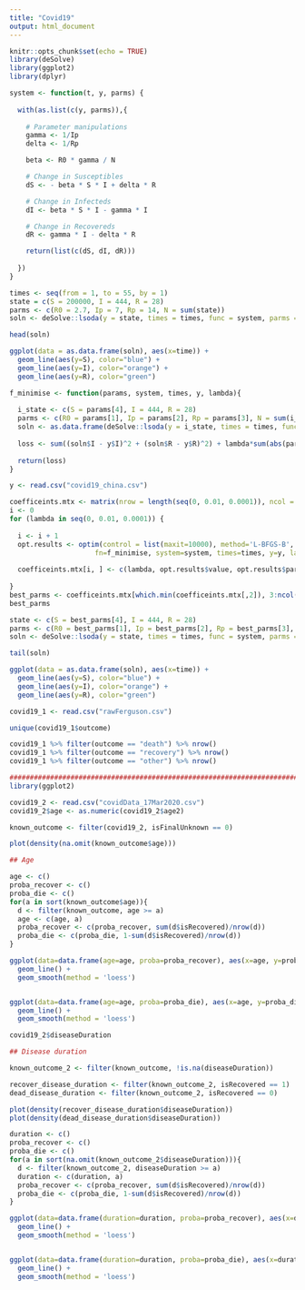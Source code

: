 ```yaml
---
title: "Covid19"
output: html_document
---
```


```r
knitr::opts_chunk$set(echo = TRUE)
library(deSolve)
library(ggplot2)
library(dplyr)
```

```r
system <- function(t, y, parms) {
  
  with(as.list(c(y, parms)),{
    
    # Parameter manipulations
    gamma <- 1/Ip
    delta <- 1/Rp

    beta <- R0 * gamma / N

    # Change in Susceptibles
    dS <- - beta * S * I + delta * R

    # Change in Infecteds
    dI <- beta * S * I - gamma * I

    # Change in Recovereds
    dR <- gamma * I - delta * R

    return(list(c(dS, dI, dR)))
    
  })
}
```


```r
times <- seq(from = 1, to = 55, by = 1)
state = c(S = 200000, I = 444, R = 28)
parms <- c(R0 = 2.7, Ip = 7, Rp = 14, N = sum(state))
soln <- deSolve::lsoda(y = state, times = times, func = system, parms = parms)
```

```r
head(soln)
```

```r
ggplot(data = as.data.frame(soln), aes(x=time)) +
  geom_line(aes(y=S), color="blue") +
  geom_line(aes(y=I), color="orange") +
  geom_line(aes(y=R), color="green")
```


```r
f_minimise <- function(params, system, times, y, lambda){
  
  i_state <- c(S = params[4], I = 444, R = 28)
  parms <- c(R0 = params[1], Ip = params[2], Rp = params[3], N = sum(i_state))
  soln <- as.data.frame(deSolve::lsoda(y = i_state, times = times, func = system, parms = parms))
  
  loss <- sum((soln$I - y$I)^2 + (soln$R - y$R)^2) + lambda*sum(abs(params))
  
  return(loss)
}

y <- read.csv("covid19_china.csv")

coefficeints.mtx <- matrix(nrow = length(seq(0, 0.01, 0.0001)), ncol = 6)
i <- 0
for (lambda in seq(0, 0.01, 0.0001)) {
  
  i <- i + 1
  opt.results <- optim(control = list(maxit=10000), method='L-BFGS-B', par=c(2.7, 7, 14, 200000), lower=0.01,
                     fn=f_minimise, system=system, times=times, y=y, lambda=lambda)
  
  coefficeints.mtx[i, ] <- c(lambda, opt.results$value, opt.results$par)
  
}
best_parms <- coefficeints.mtx[which.min(coefficeints.mtx[,2]), 3:ncol(coefficeints.mtx)]
best_parms
```


```r
state <- c(S = best_parms[4], I = 444, R = 28)
parms <- c(R0 = best_parms[1], Ip = best_parms[2], Rp = best_parms[3], N = sum(state))
soln <- deSolve::lsoda(y = state, times = times, func = system, parms = parms)
```

```r
tail(soln)
```

```r
ggplot(data = as.data.frame(soln), aes(x=time)) +
  geom_line(aes(y=S), color="blue") +
  geom_line(aes(y=I), color="orange") +
  geom_line(aes(y=R), color="green")
```





```r
covid19_1 <- read.csv("rawFerguson.csv")

unique(covid19_1$outcome)

covid19_1 %>% filter(outcome == "death") %>% nrow()
covid19_1 %>% filter(outcome == "recovery") %>% nrow()
covid19_1 %>% filter(outcome == "other") %>% nrow()

########################################################################################################################
library(ggplot2)

covid19_2 <- read.csv("covidData_17Mar2020.csv")
covid19_2$age <- as.numeric(covid19_2$age2)

known_outcome <- filter(covid19_2, isFinalUnknown == 0)

plot(density(na.omit(known_outcome$age)))

## Age

age <- c()
proba_recover <- c()
proba_die <- c()
for(a in sort(known_outcome$age)){
  d <- filter(known_outcome, age >= a)
  age <- c(age, a)
  proba_recover <- c(proba_recover, sum(d$isRecovered)/nrow(d))
  proba_die <- c(proba_die, 1-sum(d$isRecovered)/nrow(d))
}

ggplot(data=data.frame(age=age, proba=proba_recover), aes(x=age, y=proba_recover)) +
  geom_line() +
  geom_smooth(method = 'loess')


ggplot(data=data.frame(age=age, proba=proba_die), aes(x=age, y=proba_die)) +
  geom_line() +
  geom_smooth(method = 'loess')

covid19_2$diseaseDuration

## Disease duration

known_outcome_2 <- filter(known_outcome, !is.na(diseaseDuration))

recover_disease_duration <- filter(known_outcome_2, isRecovered == 1)
dead_disease_duration <- filter(known_outcome_2, isRecovered == 0)

plot(density(recover_disease_duration$diseaseDuration))
plot(density(dead_disease_duration$diseaseDuration))

duration <- c()
proba_recover <- c()
proba_die <- c()
for(a in sort(na.omit(known_outcome_2$diseaseDuration))){
  d <- filter(known_outcome_2, diseaseDuration >= a)
  duration <- c(duration, a)
  proba_recover <- c(proba_recover, sum(d$isRecovered)/nrow(d))
  proba_die <- c(proba_die, 1-sum(d$isRecovered)/nrow(d))
}

ggplot(data=data.frame(duration=duration, proba=proba_recover), aes(x=duration, y=proba_recover)) +
  geom_line() +
  geom_smooth(method = 'loess')


ggplot(data=data.frame(duration=duration, proba=proba_die), aes(x=duration, y=proba_die)) +
  geom_line() +
  geom_smooth(method = 'loess')
```




